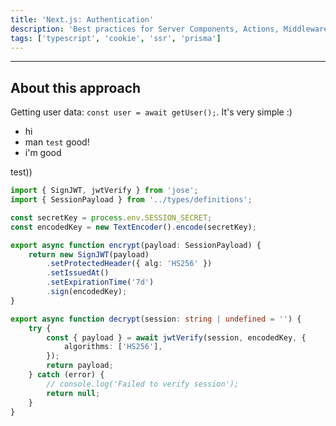 ```yaml
---
title: 'Next.js: Authentication'
description: 'Best practices for Server Components, Actions, Middleware'
tags: ['typescript', 'cookie', 'ssr', 'prisma']
---
```


<AuthExample />

---

## About this approach

Getting user data: `const user = await getUser();`. It's very simple :)

- hi
- man `test` good!
- i'm good

test))

```typescript filename="features/auth/api/jwt.ts" githubPath="src/features/auth/api/jwt.ts"
import { SignJWT, jwtVerify } from 'jose';
import { SessionPayload } from '../types/definitions';

const secretKey = process.env.SESSION_SECRET;
const encodedKey = new TextEncoder().encode(secretKey);

export async function encrypt(payload: SessionPayload) {
	return new SignJWT(payload)
		.setProtectedHeader({ alg: 'HS256' })
		.setIssuedAt()
		.setExpirationTime('7d')
		.sign(encodedKey);
}

export async function decrypt(session: string | undefined = '') {
	try {
		const { payload } = await jwtVerify(session, encodedKey, {
			algorithms: ['HS256'],
		});
		return payload;
	} catch (error) {
		// console.log('Failed to verify session');
		return null;
	}
}
```
